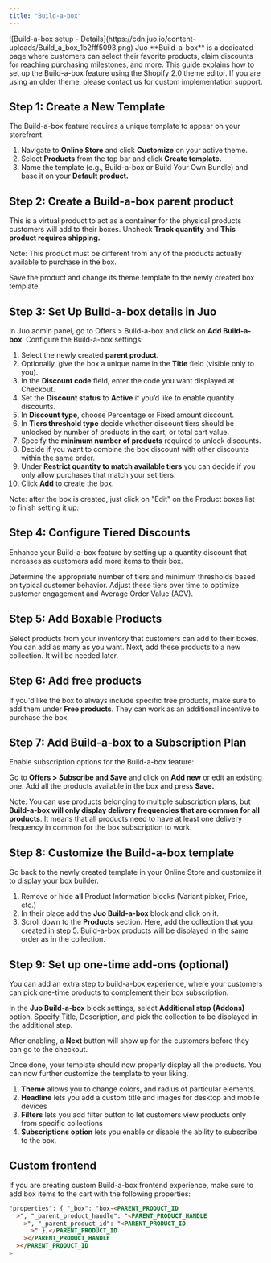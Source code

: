 ```yaml
---
title: "Build-a-box"
---
```


<Frame>
  ![Build-a-box setup -
  Details](https://cdn.juo.io/content-uploads/Build_a_box_1b2fff5093.png)
</Frame>
Juo **Build-a-box** is a dedicated page where customers can select their favorite
products, claim discounts for reaching purchasing milestones, and more.

<Warning>
  This guide explains how to set up the Build-a-box feature using the Shopify
  2.0 theme editor. If you are using an older theme, please contact us for
  custom implementation support.
</Warning>

## Step 1: Create a New Template

The Build-a-box feature requires a unique template to appear on your storefront.

1. Navigate to **Online Store** and click **Customize** on your active theme.
2. Select **Products** from the top bar and click **Create template.**
3. Name the template (e.g., Build-a-box or Build Your Own Bundle) and base it on your **Default product.**

## Step 2: Create a Build-a-box parent product

This is a virtual product to act as a container for the physical products customers will add to their boxes. Uncheck **Track quantity** and **This product requires shipping.**

Note: This product must be different from any of the products actually available to purchase in the box.

Save the product and change its theme template to the newly created box template.

## Step 3: Set Up Build-a-box details in Juo

In Juo admin panel, go to Offers > Build-a-box and click on **Add Build-a-box**. Configure the Build-a-box settings:

1. Select the newly created **parent product**.
2. Optionally, give the box a unique name in the **Title** field (visible only to you).
3. In the **Discount code** field, enter the code you want displayed at Checkout.
4. Set the **Discount status** to **Active** if you’d like to enable quantity discounts.
5. In **Discount type**, choose Percentage or Fixed amount discount.
6. In **Tiers threshold type** decide whether discount tiers should be unlocked by number of products in the cart, or total cart value.
7. Specify the **minimum number of products** required to unlock discounts.
8. Decide if you want to combine the box discount with other discounts within the same order.
9. Under **Restrict quantity to match available tiers** you can decide if you only allow purchases that match your set tiers.
10. Click **Add** to create the box.

Note: after the box is created, just click on "Edit" on the Product boxes list to finish setting it up:

## Step 4: Configure Tiered Discounts

Enhance your Build-a-box feature by setting up a quantity discount that increases as customers add more items to their box.

Determine the appropriate number of tiers and minimum thresholds based on typical customer behavior. Adjust these tiers over time to optimize customer engagement and Average Order Value (AOV).

## Step 5: Add Boxable Products

Select products from your inventory that customers can add to their boxes. You can add as many as you want. Next, add these products to a new collection. It will be needed later.

## Step 6: Add free products

If you'd like the box to always include specific free products, make sure to add them under **Free products**. They can work as an additional incentive to purchase the box.

## Step 7: Add Build-a-box to a Subscription Plan

Enable subscription options for the Build-a-box feature:

Go to **Offers > Subscribe and Save** and click on **Add new** or edit an existing one. Add all the products available in the box and press **Save.**

Note: You can use products belonging to multiple subscription plans, but **Build-a-box will only display delivery frequencies that are common for all products**. It means that all products need to have at least one delivery frequency in common for the box subscription to work.

## Step 8: Customize the Build-a-box template

Go back to the newly created template in your Online Store and customize it to display your box builder.

1. Remove or hide **all** Product Information blocks (Variant picker, Price, etc.)
2. In their place add the **Juo Build-a-box** block and click on it.
3. Scroll down to the **Products** section. Here, add the collection that you created in step 5. Build-a-box products will be displayed in the same order as in the collection.

## Step 9: Set up one-time add-ons (optional)

You can add an extra step to build-a-box experience, where your customers can pick one-time products to complement their box subscription.

In the **Juo Build-a-box** block settings, select **Additional step (Addons)** option. Specify Title, Description, and pick the collection to be displayed in the additional step.

After enabling, a **Next** button will show up for the customers before they can go to the checkout.

Once done, your template should now properly display all the products. You can now further customize the template to your liking.

1. **Theme** allows you to change colors, and radius of particular elements.
2. **Headline** lets you add a custom title and images for desktop and mobile devices
3. **Filters** lets you add filter button to let customers view products only from specific collections
4. **Subscriptions option** lets you enable or disable the ability to subscribe to the box.

## Custom frontend

If you are creating custom Build-a-box frontend experience, make sure to add box items to the cart with the following properties:

```html
"properties": { "_box": "box-<PARENT_PRODUCT_ID
  >", "_parent_product_handle": "<PARENT_PRODUCT_HANDLE
    >", "_parent_product_id": "<PARENT_PRODUCT_ID
      >" },</PARENT_PRODUCT_ID
    ></PARENT_PRODUCT_HANDLE
  ></PARENT_PRODUCT_ID
>
```
